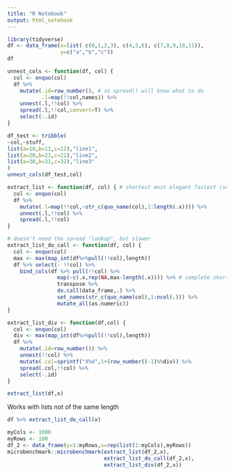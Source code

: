 ```yaml
---
title: "R Notebook"
output: html_notebook
---
```


```r
library(tidyverse)
df <- data_frame(x=list( c(0,1,2,3), c(4,5,6), c(7,8,9,10,11)),
                 y=c("a","b","c"))
df
```

```r
unnest_cols <- function(df, col) {
  col <- enquo(col)
  df %>% 
    mutate(.id=row_number(), # so spread() will know what to do
           .l=map(!!col,names)) %>%
    unnest(.l,!!col) %>%
    spread(.l,!!col,convert=T) %>%
    select(-.id)
}
```

```r
df_test <- tribble(
~col,~stuff,
list(a=10,b=11,c=12),"line1",
list(a=20,b=21,c=22),"line2",
list(a=30,b=31,c=32),"line3"
)
unnest_cols(df_test,col)
```



```r
extract_list <- function(df, col) { # shortest most elegant fastest (see below)
  col <- enquo(col)
  df %>% 
    mutate(.l=map(!!col,~str_c(quo_name(col),1:length(.x)))) %>% 
    unnest(.l,!!col) %>%
    spread(.l,!!col)
}

# doesn't need the spread "lookup", but slower
extract_list_do_call <- function(df, col) {
  col <- enquo(col)
  max <- max(map_int(df%>%pull(!!col),length))
  df %>% select(- !!col) %>%
    bind_cols(df %>% pull(!!col) %>%
                map(~c(.x,rep(NA,max-length(.x)))) %>% # complete shorter vecs w NAs
                transpose %>%
                do.call(data_frame,.) %>%
                set_names(str_c(quo_name(col),1:ncol(.))) %>%
                mutate_all(as.numeric))
}

extract_list_div <- function(df,col) {
  col <- enquo(col)
  div <- max(map_int(df%>%pull(!!col),length))
  df %>%
    mutate(.id=row_number()) %>%
    unnest(!!col) %>%
    mutate(.col=sprintf("X%d",1+(row_number()-1)%%div)) %>%
    spread(.col,!!col) %>%
    select(-.id)
}
```

```r
extract_list(df,x)
```

Works with lists not of the same length

```r
df %>% extract_list_do_call(x)
```

```r
myCols <- 1000
myRows <- 100
df_2 <- data_frame(y=1:myRows,x=rep(list(1:myCols),myRows))
microbenchmark::microbenchmark(extract_list(df_2,x),
                               extract_list_do_call(df_2,x),
                               extract_list_div(df_2,x))
```

